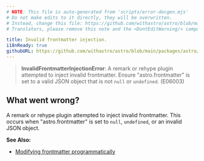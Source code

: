 ```yaml
---
# NOTE: This file is auto-generated from 'scripts/error-docgen.mjs'
# Do not make edits to it directly, they will be overwritten.
# Instead, change this file: https://github.com/withastro/astro/blob/main/packages/astro/src/core/errors/errors-data.ts
# Translators, please remove this note and the <DontEditWarning/> component.

title: Invalid frontmatter injection.
i18nReady: true
githubURL: https://github.com/withastro/astro/blob/main/packages/astro/src/core/errors/errors-data.ts
---
```


<DontEditWarning />


> **InvalidFrontmatterInjectionError**: A remark or rehype plugin attempted to inject invalid frontmatter. Ensure "astro.frontmatter" is set to a valid JSON object that is not `null` or `undefined`. (E06003)

## What went wrong?
A remark or rehype plugin attempted to inject invalid frontmatter. This occurs when "astro.frontmatter" is set to `null`, `undefined`, or an invalid JSON object.

**See Also:**
-  [Modifying frontmatter programmatically](/en/guides/markdown-content/#modifying-frontmatter-programmatically)


